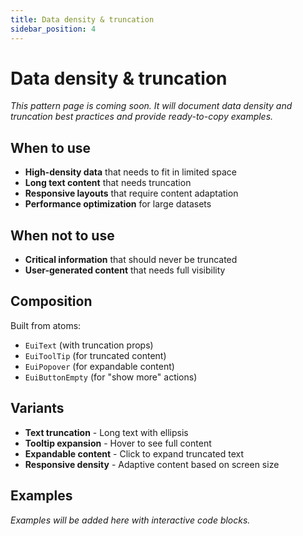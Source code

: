 ```yaml
---
title: Data density & truncation
sidebar_position: 4
---
```


# Data density & truncation

*This pattern page is coming soon. It will document data density and truncation best practices and provide ready-to-copy examples.*

## When to use

- **High-density data** that needs to fit in limited space
- **Long text content** that needs truncation
- **Responsive layouts** that require content adaptation
- **Performance optimization** for large datasets

## When not to use

- **Critical information** that should never be truncated
- **User-generated content** that needs full visibility

## Composition

Built from atoms:
- `EuiText` (with truncation props)
- `EuiToolTip` (for truncated content)
- `EuiPopover` (for expandable content)
- `EuiButtonEmpty` (for "show more" actions)

## Variants

- **Text truncation** - Long text with ellipsis
- **Tooltip expansion** - Hover to see full content
- **Expandable content** - Click to expand truncated text
- **Responsive density** - Adaptive content based on screen size

## Examples

*Examples will be added here with interactive code blocks.*
